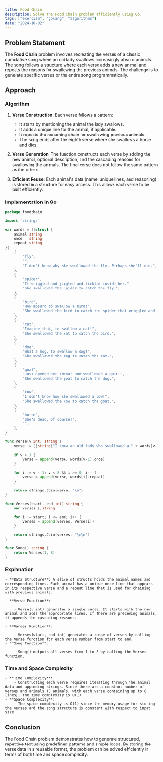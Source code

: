 ```yaml
---
title: Food Chain
description: Solve the Food Chain problem efficiently using Go.
tags: ["exercism", "golang", "algorithms"]
date: "2024-10-02"
---
```


## Problem Statement

The **Food Chain** problem involves recreating the verses of a classic cumulative song where an old lady swallows increasingly absurd animals. The song follows a structure where each verse adds a new animal and repeats the reasons for swallowing the previous animals. The challenge is to generate specific verses or the entire song programmatically.

## Approach

### Algorithm

1. **Verse Construction**: Each verse follows a pattern:
    - It starts by mentioning the animal the lady swallows.
    - It adds a unique line for the animal, if applicable.
    - It repeats the reasoning chain for swallowing previous animals.
    - The song ends after the eighth verse where she swallows a horse and dies.

2. **Verse Generation**: The function constructs each verse by adding the new animal, optional description, and the cascading reasons for swallowing the animals. The final verse does not follow the same pattern as the others.

3. **Efficient Reuse**: Each animal's data (name, unique lines, and reasoning) is stored in a structure for easy access. This allows each verse to be built efficiently.

### Implementation in Go

```go
package foodchain

import "strings"

var words = []struct {
	animal string
	once   string
	repeat string
}{
	{
		"fly",
		"",
		"I don't know why she swallowed the fly. Perhaps she'll die.",
	},
	{
		"spider",
		"It wriggled and jiggled and tickled inside her.",
		"She swallowed the spider to catch the fly.",
	},
	{
		"bird",
		"How absurd to swallow a bird!",
		"She swallowed the bird to catch the spider that wriggled and jiggled and tickled inside her.",
	},
	{
		"cat",
		"Imagine that, to swallow a cat!",
		"She swallowed the cat to catch the bird.",
	},
	{
		"dog",
		"What a hog, to swallow a dog!",
		"She swallowed the dog to catch the cat.",
	},
	{
		"goat",
		"Just opened her throat and swallowed a goat!",
		"She swallowed the goat to catch the dog.",
	},
	{
		"cow",
		"I don't know how she swallowed a cow!",
		"She swallowed the cow to catch the goat.",
	},
	{
		"horse",
		"She's dead, of course!",
		"",
	},
}

func Verse(v int) string {
	verse := []string{"I know an old lady who swallowed a " + words[v-1].animal + "."}

	if v > 1 {
		verse = append(verse, words[v-1].once)
	}

	for i := v - 1; v < 8 && i >= 0; i-- {
		verse = append(verse, words[i].repeat)
	}

	return strings.Join(verse, "\n")
}

func Verses(start, end int) string {
	var verses []string

	for i := start; i <= end; i++ {
		verses = append(verses, Verse(i))
	}

	return strings.Join(verses, "\n\n")
}

func Song() string {
	return Verses(1, 8)
}
```

### Explanation
    - **Data Structure**: A slice of structs holds the animal names and corresponding lines. Each animal has a unique once line that appears in its respective verse and a repeat line that is used for chaining with previous animals.

    - **Verse Function**:

        - Verse(v int) generates a single verse. It starts with the new animal and adds the appropriate lines. If there are preceding animals, it appends the cascading reasons.
        
    - **Verses Function**:

        - Verses(start, end int) generates a range of verses by calling the Verse function for each verse number from start to end.
    - **Song Function**:

        - Song() outputs all verses from 1 to 8 by calling the Verses function.

### Time and Space Complexity
    - **Time Complexity**:
        - Constructing each verse requires iterating through the animal data and appending strings. Since there are a constant number of verses and animals (8 animals, with each verse containing up to 8 lines), the time complexity is O(1).
    - **Space Complexity**:
        - The space complexity is O(1) since the memory usage for storing the verses and the song structure is constant with respect to input size

## Conclusion
The Food Chain problem demonstrates how to generate structured, repetitive text using predefined patterns and simple loops. By storing the verse data in a reusable format, the problem can be solved efficiently in terms of both time and space complexity.